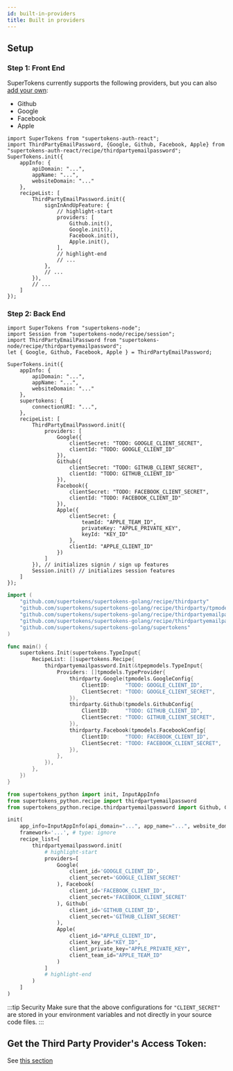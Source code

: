 ```yaml
---
id: built-in-providers
title: Built in providers
---
```




## Setup
### Step 1: Front End

SuperTokens currently supports the following providers, but you can also [add your own](./custom-providers):
 - Github
 - Google
 - Facebook
 - Apple
 
<FrontendSDKTabs>
<TabItem value="reactjs">

```tsx
import SuperTokens from "supertokens-auth-react";
import ThirdPartyEmailPassword, {Google, Github, Facebook, Apple} from "supertokens-auth-react/recipe/thirdpartyemailpassword";
SuperTokens.init({
    appInfo: {
        apiDomain: "...",
        appName: "...",
        websiteDomain: "..."
    },
    recipeList: [
        ThirdPartyEmailPassword.init({
            signInAndUpFeature: {
                // highlight-start
                providers: [
                    Github.init(),
                    Google.init(),
                    Facebook.init(),
                    Apple.init(),
                ], 
                // highlight-end
                // ...
            },
            // ...
        }),
        // ...
    ]
});
```
</TabItem>
</FrontendSDKTabs>


### Step 2: Back End

<BackendSDKTabs>
<TabItem value="nodejs">

```tsx
import SuperTokens from "supertokens-node";
import Session from "supertokens-node/recipe/session";
import ThirdPartyEmailPassword from "supertokens-node/recipe/thirdpartyemailpassword";
let { Google, Github, Facebook, Apple } = ThirdPartyEmailPassword;

SuperTokens.init({
    appInfo: {
        apiDomain: "...",
        appName: "...",
        websiteDomain: "..."
    },
    supertokens: {
        connectionURI: "...",
    },
    recipeList: [
        ThirdPartyEmailPassword.init({
            providers: [
                Google({
                    clientSecret: "TODO: GOOGLE_CLIENT_SECRET",
                    clientId: "TODO: GOOGLE_CLIENT_ID"
                }),
                Github({
                    clientSecret: "TODO: GITHUB_CLIENT_SECRET",
                    clientId: "TODO: GITHUB_CLIENT_ID"
                }),
                Facebook({
                    clientSecret: "TODO: FACEBOOK_CLIENT_SECRET",
                    clientId: "TODO: FACEBOOK_CLIENT_ID"
                }),
                Apple({
                    clientSecret: {
                        teamId: "APPLE_TEAM_ID",
                        privateKey: "APPLE_PRIVATE_KEY",
                        keyId: "KEY_ID"
                    },
                    clientId: "APPLE_CLIENT_ID"
                })
            ]
        }), // initializes signin / sign up features 
        Session.init() // initializes session features
    ]
});
```


</TabItem>
<TabItem value="go">

```go
import (
	"github.com/supertokens/supertokens-golang/recipe/thirdparty"
	"github.com/supertokens/supertokens-golang/recipe/thirdparty/tpmodels"
	"github.com/supertokens/supertokens-golang/recipe/thirdpartyemailpassword"
	"github.com/supertokens/supertokens-golang/recipe/thirdpartyemailpassword/tpepmodels"
	"github.com/supertokens/supertokens-golang/supertokens"
)

func main() {
	supertokens.Init(supertokens.TypeInput{
		RecipeList: []supertokens.Recipe{
			thirdpartyemailpassword.Init(&tpepmodels.TypeInput{
				Providers: []tpmodels.TypeProvider{
					thirdparty.Google(tpmodels.GoogleConfig{
						ClientID:     "TODO: GOOGLE_CLIENT_ID",
						ClientSecret: "TODO: GOOGLE_CLIENT_SECRET",
					}),
					thirdparty.Github(tpmodels.GithubConfig{
						ClientID:     "TODO: GITHUB_CLIENT_ID",
						ClientSecret: "TODO: GITHUB_CLIENT_SECRET",
					}),
					thirdparty.Facebook(tpmodels.FacebookConfig{
						ClientID:     "TODO: FACEBOOK_CLIENT_ID",
						ClientSecret: "TODO: FACEBOOK_CLIENT_SECRET",
					}),
				},
			}),
		},
	})
}
```

</TabItem>
<TabItem value="python">

```python
from supertokens_python import init, InputAppInfo
from supertokens_python.recipe import thirdpartyemailpassword
from supertokens_python.recipe.thirdpartyemailpassword import Github, Google, Facebook, Apple

init(
    app_info=InputAppInfo(api_domain="...", app_name="...", website_domain="..."),
    framework='...', # type: ignore
    recipe_list=[
        thirdpartyemailpassword.init(
            # highlight-start
            providers=[
                Google(
                    client_id='GOOGLE_CLIENT_ID',
                    client_secret='GOOGLE_CLIENT_SECRET'
                ), Facebook(
                    client_id='FACEBOOK_CLIENT_ID',
                    client_secret='FACEBOOK_CLIENT_SECRET'
                ), Github(
                    client_id='GITHUB_CLIENT_ID',
                    client_secret='GITHUB_CLIENT_SECRET'
                ),
                Apple(
                    client_id="APPLE_CLIENT_ID", 
                    client_key_id="KEY_ID", 
                    client_private_key="APPLE_PRIVATE_KEY", 
                    client_team_id="APPLE_TEAM_ID"
                )
            ]
            # highlight-end
        )
    ]
)
```

</TabItem>
</BackendSDKTabs>

:::tip Security
Make sure that the above configurations for `"CLIENT_SECRET"` are stored in your environment variables and not directly in your source code files.
:::

## Get the Third Party Provider's Access Token:

See [this section](../../post-login/getting-provider-access-token)